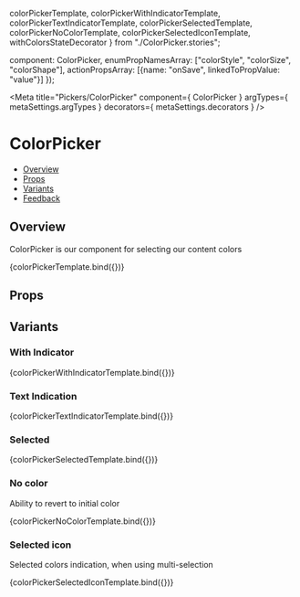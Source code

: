   colorPickerTemplate,
  colorPickerWithIndicatorTemplate,
  colorPickerTextIndicatorTemplate,
  colorPickerSelectedTemplate,
  colorPickerNoColorTemplate,
  colorPickerSelectedIconTemplate,
  withColorsStateDecorator
} from "./ColorPicker.stories";

  component: ColorPicker,
  enumPropNamesArray: ["colorStyle", "colorSize", "colorShape"],
  actionPropsArray: [{name: "onSave", linkedToPropValue: "value"}]
});

<Meta 
  title="Pickers/ColorPicker"
  component={ ColorPicker }
  argTypes={ metaSettings.argTypes }
  decorators={ metaSettings.decorators }
/>

<!--- Component documentation -->

# ColorPicker

- [Overview](#overview)
- [Props](#props)
- [Variants](#variants)
- [Feedback](#feedback)

## Overview

ColorPicker is our component for selecting our content colors

<Canvas>
  <Story name="Overview">{colorPickerTemplate.bind({})}</Story>
</Canvas>

## Props

<ArgsTable of={ColorPicker} />

## Variants

### With Indicator

<Canvas>
  <Story name="With Indicator">
    {colorPickerWithIndicatorTemplate.bind({})}
  </Story>
</Canvas>

### Text Indication

<Canvas>
  <Story name="Text Indication">
    {colorPickerTextIndicatorTemplate.bind({})}
  </Story>
</Canvas>

### Selected

<Canvas>
  <Story name="Selected">
    {colorPickerSelectedTemplate.bind({})}
  </Story>
</Canvas>

### No color

Ability to revert to initial color

<Canvas>
  <Story name="No color">
    {colorPickerNoColorTemplate.bind({})}
  </Story>
</Canvas>

### Selected icon

Selected colors indication, when using multi-selection

<Canvas>
  <Story name="Selected icon">
    {colorPickerSelectedIconTemplate.bind({})}
  </Story>
</Canvas>
